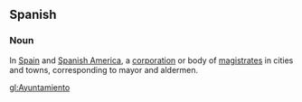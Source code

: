 ==Spanish==
===Noun===
In [[Spain]] and [[Spanish America]], a [[corporation]] or body of [[magistrate]]s in cities and towns, corresponding to mayor and aldermen.

[[gl:Ayuntamiento]]